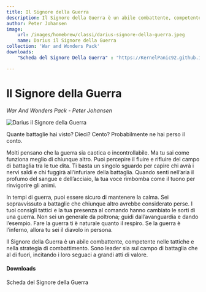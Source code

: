 ```yaml
---
title: Il Signore della Guerra
description: Il Signore della Guerra è un abile combattente, competente nelle tattiche e nella strategia di combattimento. Sono leader sia sul campo di battaglia che al di fuori, incitando i loro seguaci a grandi atti di valore.
author: Peter Johansen
image:
    url: /images/homebrew/classi/darius-signore-della-guerra.jpeg
    name: Darius il Signore della Guerra
collection: 'War and Wonders Pack'
downloads:
    "Scheda del Signore Della Guerra" : "https://KernelPanic92.github.io/dungeonworld-ita/classi/community/Peter%20Johansen/War%20and%20Wonders%20Pack/signore%20della%20guerra.pdf"

---
```


# Il Signore della Guerra
*War And Wonders Pack - Peter Johansen*

![Darius il Signore della Guerra](/images/homebrew/classi/darius-signore-della-guerra.jpeg)

Quante battaglie hai visto? Dieci? Cento? Probabilmente ne hai perso il conto.

Molti pensano che la guerra sia caotica o incontrollabile. Ma tu sai come funziona meglio di chiunque altro. Puoi percepire il fluire e rifluire del campo di battaglia tra le tue dita. Ti basta un singolo sguardo per capire chi avrà i nervi saldi e chi fuggirà all’infuriare della battaglia. Quando senti nell’aria il profumo del sangue e dell’acciaio, la tua voce rimbomba come il tuono per rinvigorire gli animi.

In tempi di guerra, puoi essere sicuro di mantenere la calma. Sei sopravvissuto a battaglie che chiunque altro avrebbe considerato perse. I tuoi consigli tattici e la tua presenza al comando hanno cambiato le sorti di una guerra. Non sei un generale da poltrona; guidi dall’avanguardia e dando l’esempio. Fare la guerra ti è naturale quanto il respiro.
Se la guerra è l’inferno, allora tu sei il diavolo in persona.

Il Signore della Guerra è un abile combattente, competente nelle tattiche e nella strategia di combattimento. Sono leader sia sul campo di battaglia che al di fuori, incitando i loro seguaci a grandi atti di valore.

#### Downloads

<DownloadLink href="https://KernelPanic92.github.io/dungeonworld-ita/classi/community/Peter%20Johansen/War%20and%20Wonders%20Pack/signore%20della%20guerra.pdf">Scheda del Signore della Guerra</DownloadLink>
